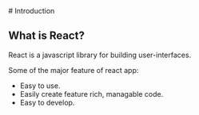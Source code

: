 
<Intro>
# Introduction

## What is React?

React is a javascript library for building user-interfaces.

Some of the major feature of react app: 

- Easy to use.
- Easily create feature rich, managable code.
- Easy to develop.

</Intro>
